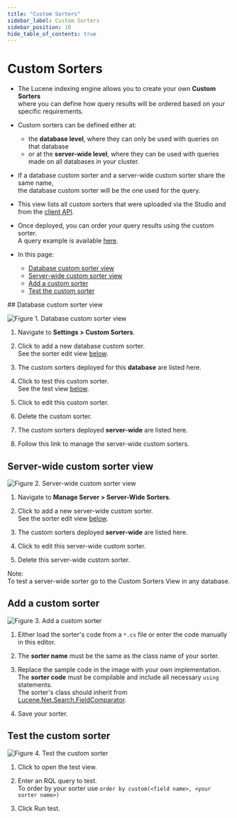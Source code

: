 ```yaml
---
title: "Custom Sorters"
sidebar_label: Custom Sorters
sidebar_position: 10
hide_table_of_contents: true
---
```



# Custom Sorters
<Admonition type="note" title="Note">

* The Lucene indexing engine allows you to create your own __Custom Sorters__  
  where you can define how query results will be ordered based on your specific requirements.

* Custom sorters can be defined either at: 
  * the __database level__, where they can only be used with queries on that database  
  * or at the __server-wide level__, where they can be used with queries made on all databases in your cluster.  

* If a database custom sorter and a server-wide custom sorter share the same name,  
  the database custom sorter will be the one used for the query.  

* This view lists all custom sorters that were uploaded via the Studio 
  and from the [client API](../../../client-api/operations/maintenance/sorters/put-sorter.mdx).

* Once deployed, you can order your query results using the custom sorter.  
  A query example is available [here](../../../client-api/session/querying/sort-query-results.mdx#custom-sorters).
* In this page:
  * [Database custom sorter view](../../../studio/database/settings/custom-sorters.mdx#database-custom-sorter-view)  
  * [Server-wide custom sorter view](../../../studio/database/settings/custom-sorters.mdx#server-wide-custom-sorter-view)  
  * [Add a custom sorter](../../../studio/database/settings/custom-sorters.mdx#add-a-custom-sorter)  
  * [Test the custom sorter](../../../studio/database/settings/custom-sorters.mdx#test-the-custom-sorter)  

</Admonition>
## Database custom sorter view

![Figure 1. Database custom sorter view](./assets/custom-sorter-1.png)

<Admonition type="note" title="Note">

1. Navigate to __Settings &gt; Custom Sorters__.

2. Click to add a new database custom sorter.  
   See the sorter edit view [below](../../../studio/database/settings/custom-sorters.mdx#add-a-custom-sorter).  

3. The custom sorters deployed for this __database__ are listed here.

4. Click to test this custom sorter.  
   See the test view [below](../../../studio/database/settings/custom-sorters.mdx#test-the-custom-sorter).

5. Click to edit this custom sorter.

6. Delete the custom sorter.

7. The custom sorters deployed __server-wide__ are listed here.
 
8. Follow this link to manage the server-wide custom sorters.
 
</Admonition>



## Server-wide custom sorter view

![Figure 2. Server-wide custom sorter view](./assets/custom-sorter-2.png)

<Admonition type="note" title="Note">

1. Navigate to __Manage Server &gt; Server-Wide Sorters__.

2. Click to add a new server-wide custom sorter.  
   See the sorter edit view [below](../../../studio/database/settings/custom-sorters.mdx#add-a-custom-sorter).

3. The custom sorters deployed __server-wide__ are listed here.

4. Click to edit this server-wide custom sorter.

5. Delete this server-wide custom sorter.

</Admonition>

<Admonition type="note" title="Note">

Note:  
To test a server-wide sorter go to the Custom Sorters View in any database.

</Admonition>



## Add a custom sorter

![Figure 3. Add a custom sorter](./assets/custom-sorter-3.png)

<Admonition type="note" title="Note">

1. Either load the sorter's code from a `*.cs` file or enter the code manually in this editor.

2. The __sorter name__ must be the same as the class name of your sorter.

3. Replace the sample code in the image with your own implementation.  
   The __sorter code__ must be compilable and include all necessary `using` statements.  
   The sorter's class should inherit from [Lucene.Net.Search.FieldComparator](https://lucenenet.apache.org/docs/3.0.3/df/d91/class_lucene_1_1_net_1_1_search_1_1_field_comparator.html).  

4. Save your sorter.

</Admonition>



## Test the custom sorter

![Figure 4. Test the custom sorter](./assets/custom-sorter-4.png)

<Admonition type="note" title="Note">

1. Click to open the test view.

2. Enter an RQL query to test.  
   To order by your sorter use `order by custom(<field name>, <your sorter name>)`

3. Click Run test.

</Admonition>



